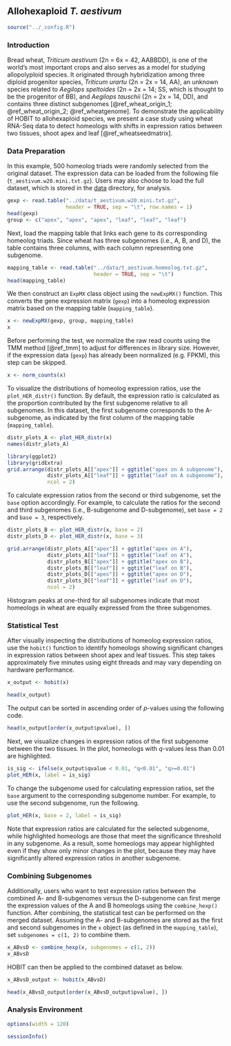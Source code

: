 ## Allohexaploid *T. aestivum*

```r
source("../_config.R")
```

### Introduction

Bread wheat, *Triticum aestivum* (2n = 6x = 42, AABBDD),
is one of the world’s most important crops
and also serves as a model for studying allopolyploid species.
It originated through hybridization among three diploid progenitor species,
*Triticum urartu* (2n = 2x = 14, AA), 
an unknown species related to  *Aegilops speltoides* (2n = 2x = 14; SS,
which is thought to be the progenitor of BB),
and *Aegilops tauschii* (2n = 2x = 14, DD),
and contains three distinct subgenomes [@ref_wheat_origin_1; @ref_wheat_origin_2; @ref_wheatgenome].
To demonstrate the applicability of HOBIT to allohexaploid species,
we present a case study using wheat RNA-Seq data
to detect homeologs with shifts in expression ratios between two tissues,
shoot apex and leaf [@ref_wheatseedmatrix].


### Data Preparation

In this example, 500 homeolog triads were randomly selected from the original dataset.
The expression data can be loaded from the following file (`t_aestivum.w20.mini.txt.gz`).
Users may also choose to load the full dataset, which is stored
in the [data](https://github.com/bitdessin/hespresso/tree/main/docs/data) directory, for analysis.

```r
gexp <- read.table("../data/t_aestivum.w20.mini.txt.gz",
                   header = TRUE, sep = "\t", row.names = 1)
head(gexp)
group <- c("apex", "apex", "apex", "leaf", "leaf", "leaf")
```

Next, load the mapping table that links each gene to its corresponding homeolog triads.
Since wheat has three subgenomes (i.e., A, B, and D),
the table contains three columns, with each column representing one subgenome.

```r
mapping_table <- read.table("../data/t_aestivum.homeolog.txt.gz",
                            header = TRUE, sep = "\t")
head(mapping_table)
```

We then construct an `ExpMX` class object using the `newExpMX()` function.
This converts the gene expression matrix (`gexp`)
into a homeolog expression matrix based on the mapping table (`mapping_table`).

```r
x <- newExpMX(gexp, group, mapping_table)
x
```

Before performing the test,
we normalize the raw read counts using the TMM method [@ref_tmm]
to adjust for differences in library size.
However, if the expression data (`gexp`) has already been normalized (e.g. FPKM),
this step can be skipped.

```r
x <- norm_counts(x)
```

To visualize the distributions of homeolog expression ratios, use the `plot_HER_distr()` function.
By default, the expression ratio is calculated as the proportion contributed
by the first subgenome relative to all subgenomes.
In this dataset, the first subgenome corresponds to the A-subgenome,
as indicated by the first column of the mapping table (`mapping_table`).


```r
distr_plots_A <- plot_HER_distr(x)
names(distr_plots_A)

library(ggplot2)
library(gridExtra)
grid.arrange(distr_plots_A[["apex"]] + ggtitle("apex on A subgenome"),
             distr_plots_A[["leaf"]] + ggtitle("leaf on A subgenome"),
             ncol = 2)
```

To calculate expression ratios from the second or third subgenome,
set the `base` option accordingly.
For example, to calculate the ratios for the second and third subgenomes
(i.e., B-subgenome and D-subgenome), set `base = 2` and `base = 3`, respectively.


```r
distr_plots_B <- plot_HER_distr(x, base = 2)
distr_plots_D <- plot_HER_distr(x, base = 3)

grid.arrange(distr_plots_A[["apex"]] + ggtitle("apex on A"),
             distr_plots_A[["leaf"]] + ggtitle("leaf on A"),
             distr_plots_B[["apex"]] + ggtitle("apex on B"),
             distr_plots_B[["leaf"]] + ggtitle("leaf on B"),
             distr_plots_D[["apex"]] + ggtitle("apex on D"),
             distr_plots_D[["leaf"]] + ggtitle("leaf on D"),
             ncol = 2)
```

Histogram peaks at one-third for all subgenomes indicate
that most homeologs in wheat are equally expressed from the three subgenomes.

### Statistical Test

After visually inspecting the distributions of homeolog expression ratios,
use the `hobit()` function to identify homeologs
showing significant changes in expression ratios between shoot apex and leaf tissues.
This step takes approximately five minutes using eight threads and may vary depending on hardware performance.

```r
x_output <- hobit(x)
```

```r
head(x_output)
```

The output can be sorted in ascending order of *p*-values using the following code.

```r
head(x_output[order(x_output$pvalue), ])
```

Next, we visualize changes in expression ratios of the first subgenome between the two tissues.
In the plot, homeologs with *q*-values less than 0.01 are highlighted.

```r
is_sig <- ifelse(x_output$qvalue < 0.01, "q<0.01", "q>=0.01")
plot_HER(x, label = is_sig)
```

To change the subgenome used for calculating expression ratios,
set the `base` argument to the corresponding subgenome number.
For example, to use the second subgenome, run the following.

```r
plot_HER(x, base = 2, label = is_sig)
```


Note that expression ratios are calculated for the selected subgenome,
while highlighted homeologs are those that meet the significance threshold in any subgenome.
As a result, some homeologs may appear highlighted even if they show only minor changes in the plot,
because they may have significantly altered expression ratios in another subgenome.

### Combining Subgenomes

Additionally, users who want to test expression ratios
between the combined A- and B-subgenomes versus the D-subgenome
can first merge the expression values of the A and B homeologs
using the `combine_hexp()` function.
After combining, the statistical test can be performed on the merged dataset.
Assuming the A- and B-subgenomes are stored as the first and second subgenomes
in the `x` object (as defined in the `mapping_table`),
set `subgenomes = c(1, 2)` to combine them.


```r
x_ABvsD <- combine_hexp(x, subgenomes = c(1, 2))
x_ABvsD
```

HOBIT can then be applied to the combined dataset as below.

```r
x_ABvsD_output <- hobit(x_ABvsD)
```

```r
head(x_ABvsD_output[order(x_ABvsD_output$pvalue), ])
```


### Analysis Environment

```r
options(width = 120)
```

```r
sessionInfo()
```
